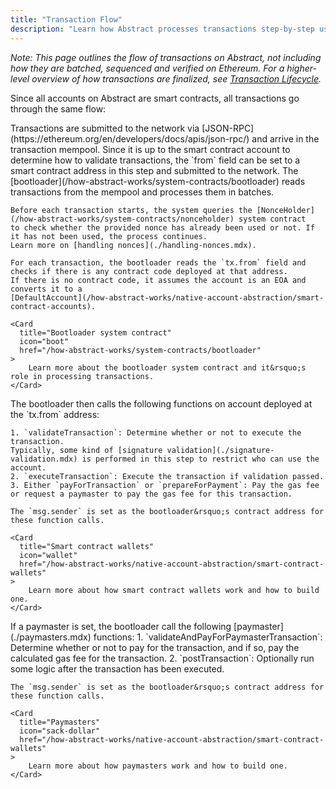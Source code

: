```yaml
---
title: "Transaction Flow"
description: "Learn how Abstract processes transactions step-by-step using native account abstraction."
---
```


_Note: This page outlines the flow of transactions on Abstract, not including how they are batched, 
sequenced and verified on Ethereum. For a higher-level overview of how transactions are finalized, see 
[Transaction Lifecycle](/how-abstract-works/architecture/transaction-lifecycle)._

Since all accounts on Abstract are smart contracts, all transactions go through the same flow:

<Steps>
  <Step title="Submitting transactions">
    Transactions are submitted to the network via [JSON-RPC](https://ethereum.org/en/developers/docs/apis/json-rpc/)
    and arrive in the transaction mempool. Since it is up to the smart contract account to determine how to validate transactions,
    the `from` field can be set to a smart contract address in this step and submitted to the network.
  </Step>

  <Step title="Bootloader processing">
    The [bootloader](/how-abstract-works/system-contracts/bootloader) reads transactions from the mempool
    and processes them in batches.

    Before each transaction starts, the system queries the [NonceHolder](/how-abstract-works/system-contracts/nonceholder) system contract
    to check whether the provided nonce has already been used or not. If it has not been used, the process continues. 
    Learn more on [handling nonces](./handling-nonces.mdx).
    
    For each transaction, the bootloader reads the `tx.from` field and checks if there is any contract code deployed at that address.
    If there is no contract code, it assumes the account is an EOA and converts it to a 
    [DefaultAccount](/how-abstract-works/native-account-abstraction/smart-contract-accounts).

    <Card
      title="Bootloader system contract"
      icon="boot"
      href="/how-abstract-works/system-contracts/bootloader"
    >
        Learn more about the bootloader system contract and it&rsquo;s role in processing transactions.
    </Card>
</Step>

<Step title="Smart contract account validation & execution">
    The bootloader then calls the following functions on account deployed at the `tx.from` address:
  
    1. `validateTransaction`: Determine whether or not to execute the transaction. 
    Typically, some kind of [signature validation](./signature-validation.mdx) is performed in this step to restrict who can use the account.
    2. `executeTransaction`: Execute the transaction if validation passed.
    3. Either `payForTransaction` or `prepareForPayment`: Pay the gas fee or request a paymaster to pay the gas fee for this transaction.
  
    The `msg.sender` is set as the bootloader&rsquo;s contract address for these function calls.

    <Card
      title="Smart contract wallets"
      icon="wallet"
      href="/how-abstract-works/native-account-abstraction/smart-contract-wallets"
    >
        Learn more about how smart contract wallets work and how to build one.
    </Card>
  </Step>

<Step title="Paymasters (optional)">
    If a paymaster is set, the bootloader call the following [paymaster](./paymasters.mdx) functions:
        1. `validateAndPayForPaymasterTransaction`: Determine whether or not to pay for the transaction, and if so, pay the calculated gas fee for the transaction.
        2. `postTransaction`: Optionally run some logic after the transaction has been executed.

    The `msg.sender` is set as the bootloader&rsquo;s contract address for these function calls.

    <Card
      title="Paymasters"
      icon="sack-dollar"
      href="/how-abstract-works/native-account-abstraction/smart-contract-wallets"
    >
        Learn more about how paymasters work and how to build one.
    </Card>
  </Step>
</Steps>
